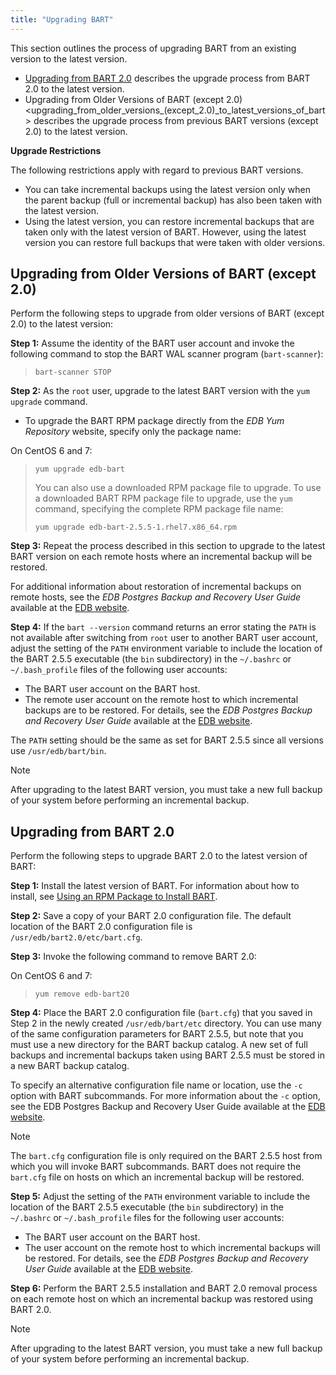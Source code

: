```yaml
---
title: "Upgrading BART"
---
```


<div id="upgrade" class="registered_link"></div>


This section outlines the process of upgrading BART from an existing version to the latest version.

-   [Upgrading from BART 2.0](#upgrading_from_bart_2_0) describes the upgrade process from BART 2.0 to the latest version.
-   <span class="title-ref">Upgrading from Older Versions of BART (except 2.0) &lt;upgrading\_from\_older\_versions\_(except\_2.0)\_to\_latest\_versions\_of\_bart&gt;</span> describes the upgrade process from previous BART versions (except 2.0) to the latest version.

**Upgrade Restrictions**

The following restrictions apply with regard to previous BART versions.

-   You can take incremental backups using the latest version only when the parent backup (full or incremental backup) has also been taken with the latest version.
-   Using the latest version, you can restore incremental backups that are taken only with the latest version of BART. However, using the latest version you can restore full backups that were taken with older versions.

<div id="upgrading_from_older_versions_except_2_0_to_latest_versions_of_bart" class="registered_link"></div>

## Upgrading from Older Versions of BART (except 2.0)

Perform the following steps to upgrade from older versions of BART (except 2.0) to the latest version:

**Step 1:** Assume the identity of the BART user account and invoke the following command to stop the BART WAL scanner program (`bart-scanner`):

>     bart-scanner STOP

**Step 2:** As the `root` user, upgrade to the latest BART version with the `yum upgrade` command.

-   To upgrade the BART RPM package directly from the *EDB Yum Repository* website, specify only the package name:

On CentOS 6 and 7:

>     yum upgrade edb-bart
>
> You can also use a downloaded RPM package file to upgrade. To use a downloaded BART RPM package file to upgrade, use the `yum` command, specifying the complete RPM package file name:
>
>     yum upgrade edb-bart-2.5.5-1.rhel7.x86_64.rpm

**Step 3:** Repeat the process described in this section to upgrade to the latest BART version on each remote hosts where an incremental backup will be restored.

For additional information about restoration of incremental backups on remote hosts, see the *EDB Postgres Backup and Recovery User Guide* available at the [EDB website](https://www.enterprisedb.com/edb-docs/).

**Step 4:** If the `bart --version` command returns an error stating the `PATH` is not available after switching from `root` user to another BART user account, adjust the setting of the `PATH` environment variable to include the location of the BART 2.5.5 executable (the `bin` subdirectory) in the `~/.bashrc` or `~/.bash_profile` files of the following user accounts:

-   The BART user account on the BART host.
-   The remote user account on the remote host to which incremental backups are to be restored. For details, see the *EDB Postgres Backup and Recovery User Guide* available at the [EDB website](https://www.enterprisedb.com/edb-docs/).

The `PATH` setting should be the same as set for BART 2.5.5 since all versions use `/usr/edb/bart/bin`.

<div class="note">

<div class="title">

Note

</div>

After upgrading to the latest BART version, you must take a new full backup of your system before performing an incremental backup.

</div>

<div id="upgrading_from_bart_2_0" class="registered_link"></div>

## Upgrading from BART 2.0

Perform the following steps to upgrade BART 2.0 to the latest version of BART:

**Step 1:** Install the latest version of BART. For information about how to install, see [Using an RPM Package to Install BART](#installing_bart_using_an_rpm_package).

**Step 2:** Save a copy of your BART 2.0 configuration file. The default location of the BART 2.0 configuration file is `/usr/edb/bart2.0/etc/bart.cfg`.

**Step 3:** Invoke the following command to remove BART 2.0:

On CentOS 6 and 7:

>     yum remove edb-bart20

**Step 4:** Place the BART 2.0 configuration file (`bart.cfg`) that you saved in Step 2 in the newly created `/usr/edb/bart/etc` directory. You can use many of the same configuration parameters for BART 2.5.5, but note that you must use a new directory for the BART backup catalog. A new set of full backups and incremental backups taken using BART 2.5.5 must be stored in a new BART backup catalog.

To specify an alternative configuration file name or location, use the `-c` option with BART subcommands. For more information about the `-c` option, see the EDB Postgres Backup and Recovery User Guide available at the [EDB website](https://www.enterprisedb.com/edb-docs/).

<div class="note">

<div class="title">

Note

</div>

The `bart.cfg` configuration file is only required on the BART 2.5.5 host from which you will invoke BART subcommands. BART does not require the `bart.cfg` file on hosts on which an incremental backup will be restored.

</div>

**Step 5:** Adjust the setting of the `PATH` environment variable to include the location of the BART 2.5.5 executable (the `bin` subdirectory) in the `~/.bashrc` or `~/.bash_profile` files for the following user accounts:

-   The BART user account on the BART host.
-   The user account on the remote host to which incremental backups will be restored. For details, see the *EDB Postgres Backup and Recovery User Guide* available at the [EDB website](https://www.enterprisedb.com/edb-docs/).

**Step 6:** Perform the BART 2.5.5 installation and BART 2.0 removal process on each remote host on which an incremental backup was restored using BART 2.0.

<div class="note">

<div class="title">

Note

</div>

After upgrading to the latest BART version, you must take a new full backup of your system before performing an incremental backup.

</div>
